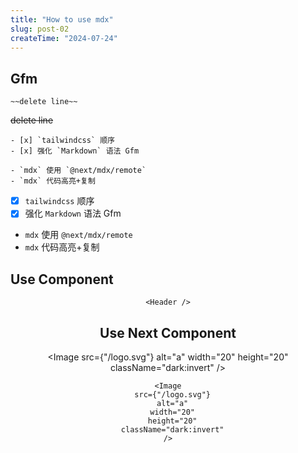 ```yaml
---
title: "How to use mdx"
slug: post-02
createTime: "2024-07-24"
---
```


## Gfm

```mdx
~~delete line~~
```

~~delete line~~

```mdx
- [x] `tailwindcss` 顺序
- [x] 强化 `Markdown` 语法 Gfm

- `mdx` 使用 `@next/mdx/remote`
- `mdx` 代码高亮+复制
```

- [x] `tailwindcss` 顺序
- [x] 强化 `Markdown` 语法 Gfm

- `mdx` 使用 `@next/mdx/remote`
- `mdx` 代码高亮+复制

## Use Component

<Header />

```tsx
<Header />
```

## Use Next Component

<Image
  src={"/logo.svg"}
  alt="a"
  width="20"
  height="20"
  className="dark:invert"
/>

```tsx
<Image
  src={"/logo.svg"}
  alt="a"
  width="20"
  height="20"
  className="dark:invert"
/>
```
